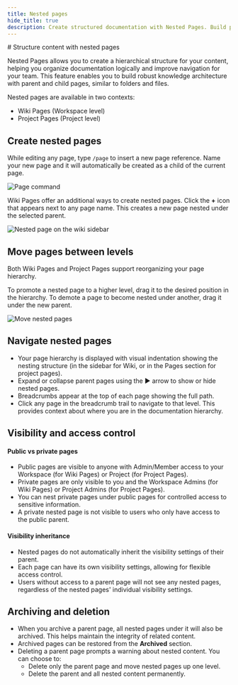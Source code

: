 ```yaml
---
title: Nested pages
hide_title: true
description: Create structured documentation with Nested Pages. Build parent-child hierarchies, organize content logically, and improve navigation for your team's knowledge base.
---
```



<div className="tag-wrapper">
  # Structure content with nested pages
  <Tags tags={[{ name: "Business", link: "https://plane.so/pricing", additionalClass: "business" }]} />
</div>

Nested Pages allows you to create a hierarchical structure for your content, helping you organize documentation logically and improve navigation for your team. This feature enables you to build robust knowledge architecture with parent and child pages, similar to folders and files.

Nested pages are available in two contexts:

- Wiki Pages (Workspace level) 
- Project Pages (Project level)

## Create nested pages

While editing any page, type `/page` to insert a new page reference. Name your new page and it will automatically be created as a child of the current page.

![Page command](https://media.docs.plane.so/pages/page-command.webp#hero)

Wiki Pages offer an additional ways to create nested pages. Click the **+** icon that appears next to any page name. This creates a new page nested under the selected parent.

![Nested page on the wiki sidebar](https://media.docs.plane.so/pages/create-nested-page-sidebar.webp#hero)

## Move pages between levels
Both Wiki Pages and Project Pages support reorganizing your page hierarchy.

To promote a nested page to a higher level, drag it to the desired position in the hierarchy. To demote a page to become nested under another, drag it under the new parent.

![Move nested pages](https://media.docs.plane.so/pages/move-nested-pages.webp#hero)

## Navigate nested pages

- Your page hierarchy is displayed with visual indentation showing the nesting structure (in the sidebar for Wiki, or in the Pages section for project pages).
- Expand or collapse parent pages using the ▶ arrow to show or hide nested pages.
- Breadcrumbs appear at the top of each page showing the full path.
- Click any page in the breadcrumb trail to navigate to that level. This provides context about where you are in the documentation hierarchy.

## Visibility and access control

#### Public vs private pages

- Public pages are visible to anyone with Admin/Member access to your Workspace (for Wiki Pages) or Project (for Project Pages).
- Private pages are only visible to you and the Workspace Admins (for Wiki Pages) or Project Admins (for Project Pages).
- You can nest private pages under public pages for controlled access to sensitive information.
- A private nested page is not visible to users who only have access to the public parent.

#### Visibility inheritance

- Nested pages do not automatically inherit the visibility settings of their parent.
- Each page can have its own visibility settings, allowing for flexible access control.
- Users without access to a parent page will not see any nested pages, regardless of the nested pages' individual visibility settings.

## Archiving and deletion

- When you archive a parent page, all nested pages under it will also be archived. This helps maintain the integrity of related content.
- Archived pages can be restored from the **Archived** section.
- Deleting a parent page prompts a warning about nested content. You can choose to:
  - Delete only the parent page and move nested pages up one level.
  - Delete the parent and all nested content permanently.